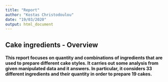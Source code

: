 ```yaml
---
title: "Report"
author: "Kostas Christodoulou"
date: "19/03/2020"
output: html_document
---
```



## **Cake ingredients - Overview**


#### This report focuses on quantity and combinations of ingredients that are used to prepare different cake styles. It carries out some analysis from given manipulated data and it answers. In particular, it considers 33 different ingredients and their quantity in order to prepare 19 cakes.

